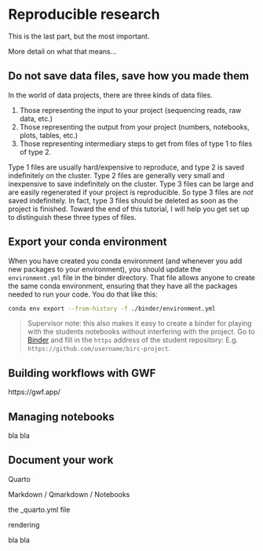 
# Reproducible research

This is the last part, but the most important.

More detail on what that means...

## Do not save data files, save how you made them

In the world of data projects, there are three kinds of data files. 

1. Those representing the  input to your project (sequencing reads, raw data, etc.)
2. Those representing the output from your project (numbers, notebooks, plots, tables, etc.)
3. Those representing intermediary steps to get from files of type 1 to files of type 2.

Type 1 files are usually hard/expensive to reproduce, and type 2 is saved indefinitely on the cluster. Type 2 files are generally very small and inexpensive to save indefinitely on the cluster. Type 3 files can be large and are easily regenerated if your project is reproducible. So type 3 files are *not* saved indefinitely. In fact, type 3 files should be deleted as soon as the project is finished. Toward the end of this tutorial, I will help you get set up to distinguish these three types of files.


## Export your conda environment

When you have created you conda environment (and whenever you add new packages to your environment), you should update the `environment.yml` file in the binder directory. That file allows anyone to create the same conda environment, ensuring that they have all the packages needed to run your code. You do that like this:

```bash
conda env export --from-history -f ./binder/environment.yml
```

> Supervisor note: this also makes it easy to create a binder for playing with the students notebooks without interfering with the project. Go to [Binder](https://mybinder.org/) and fill in the `https` address of the student repository: E.g. `https://github.com/username/birc-project`.

## Building workflows with GWF

https://gwf.app/

## Managing notebooks

bla bla 

## Document your work

Quarto

Markdown / Qmarkdown / Notebooks

the _quarto.yml file

rendering

bla bla 

